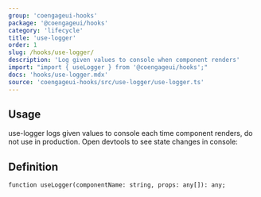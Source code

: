 ```yaml
---
group: 'coengageui-hooks'
package: '@coengageui/hooks'
category: 'lifecycle'
title: 'use-logger'
order: 1
slug: /hooks/use-logger/
description: 'Log given values to console when component renders'
import: "import { useLogger } from '@coengageui/hooks';"
docs: 'hooks/use-logger.mdx'
source: 'coengageui-hooks/src/use-logger/use-logger.ts'
---
```



## Usage

use-logger logs given values to console each time component renders, do not use in production. Open devtools to see state changes in console:

<Demo data={HooksDemos.useLoggerDemo} />

## Definition

```tsx
function useLogger(componentName: string, props: any[]): any;
```
